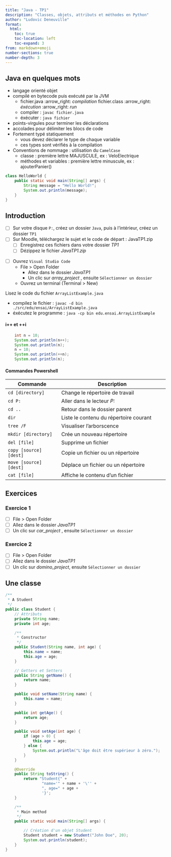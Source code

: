 ```yaml
---
title: "Java - TP1"
description: "Classes, objets, attributs et méthodes en Python"
author: "Ludovic Deneuville"
format:
  html:
    toc: true
    toc-location: left
    toc-expand: 3
from: markdown+emoji
number-sections: true
number-depth: 3
---
```


## Java en quelques mots

- langage orienté objet
- compilé en bytecode puis exécuté par la JVM
  - fichier.java :arrow_right: *compilation* fichier.class :arrow_right: *éxécution* :arrow_right: *run*
  - compiler : `javac fichier.java`
  - éxécuter : `java fichier`
- points-virgules pour terminer les déclarations 
- accolades pour délimiter les blocs de code
- Fortement typé statiquement
  - vous devez déclarer le type de chaque variable
  - ces types sont vérifiés à la compilation
- Conventions de nommage : utilisation du `CamelCase`
  - classe : première lettre MAJUSCULE, ex : VeloElectrique
  - méthodes et variables : première lettre minuscule, ex : ajouterPanier()
  
  
```.java
class HelloWorld {
    public static void main(String[] args) { 
        String message = "Hello World!"; 
        System.out.println(message);
    }
}
```

## Introduction

:::::: {.callout-tip title="Conseil"}
- [ ] Sur votre disque `P:`, créez un dossier `Java`, puis à l'intérieur, créez un dossier `TP1`
- [ ] Sur Moodle, téléchargez le sujet et le code de départ : JavaTP1.zip
  - [ ] Enregistrez ces fichiers dans votre dossier *TP1*
  - [ ] Dézippez le fichier *JavaTP1.zip*
:::



- [ ] Ouvrez `Visual Studio Code`
  - File > Open Folder 
    - Allez dans le dossier *JavaTP1*
    - Un clic sur *array_project *, ensuite `Sélectionner un dossier`
  - Ouvrez un terminal (Terminal > New)

Lisez le code du fichier `ArrayListExample.java`

- compilez le fichier : `javac -d bin ./src/edu/ensai/ArrayListExample.java`
- éxécutez le programme : `java -cp bin edu.ensai.ArrayListExample`

#### i++ et ++i

```.java
    int n = 10;
    System.out.println(n++);
    System.out.println(n);
    n = 10;
    System.out.println(++n);
    System.out.println(n);
```

#### Commandes Powershell

| Commande                    | Description                                             |
|-----------------------------|---------------------------------------------------------|
| `cd [directory]`            | Change le répertoire de travail                         |
| `cd P:`                     | Aller dans le lecteur *P:*                              |
| `cd ..`                     | Retour dans le dossier parent                           |
| `dir`                       | Liste le contenu du répertoire courant                  |
| `tree /F`                   | Visualiser l'arborscence                                |
| `mkdir [directory]`         | Crée un nouveau répertoire                              |
| `del [file]`                | Supprime un fichier                                     |
| `copy [source] [dest]`      | Copie un fichier ou un répertoire                       |
| `move [source] [dest]`      | Déplace un fichier ou un répertoire                     |
| `cat [file]`                | Affiche le contenu d'un fichier                         |



## Exercices

### Exercice 1

- [ ] File > Open Folder 
- [ ] Allez dans le dossier *JavaTP1*
- [ ] Un clic sur *car_project *, ensuite `Sélectionner un dossier`


### Exercice 2

- [ ] File > Open Folder 
- [ ] Allez dans le dossier *JavaTP1*
- [ ] Un clic sur *domino_project*, ensuite `Sélectionner un dossier`


## Une classe

```.java
/**
 * A Student
 */
public class Student {
    // Attributs
    private String name;
    private int age;

    /**
     * Constructor
     */
    public Student(String name, int age) {
        this.name = name;
        this.age = age;
    }

    // Getters et Setters
    public String getName() {
        return name;
    }

    public void setName(String name) {
        this.name = name;
    }

    public int getAge() {
        return age;
    }

    public void setAge(int age) {
        if (age > 0) {
            this.age = age;
        } else {
            System.out.println("L'âge doit être supérieur à zéro.");
        }
    }

    @Override
    public String toString() {
        return "Student{" +
                "name='" + name + '\'' +
                ", age=" + age +
                '}';
    }

    /**
     * Main method
     */
    public static void main(String[] args) {

        // Création d'un objet Student
        Student student = new Student("John Doe", 20);
        System.out.println(student);
    }
}
```